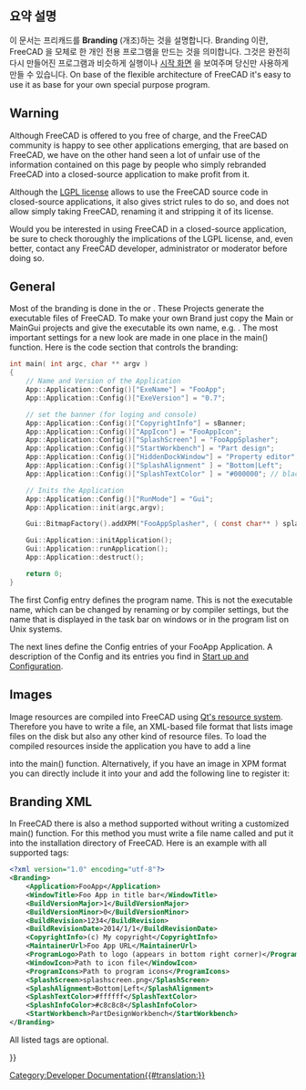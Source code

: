 <languages/>

{{Docnav
|[[Continuous_Integration|Continuous Integration]]
|[[Localisation/ko|현지화]]
}}

{{TOCright}}

<span id="Overview"></span>
==요약 설명== 

이 문서는 프리캐드를 '''Branding''' (개조)하는 것을 설명합니다. Branding 이란, FreeCAD 을 모체로 한 개인 전용 프로그램을 만드는 것을 의미합니다. 그것은 완전히 다시 만들어진 프로그램과 비슷하게 실행이나 [[Splash screen|시작 화면]] 을 보여주며 당신만 사용하게 만들 수 있습니다. On base of the flexible architecture of FreeCAD it's easy to use it as base for your own special purpose program.

== Warning ==

Although FreeCAD is offered to you free of charge, and the FreeCAD community is happy to see other applications emerging, that are based on FreeCAD, we have on the other hand seen a lot of unfair use of the information contained on this page by people who simply rebranded FreeCAD into a closed-source application to make profit from it.

Although the [[License|LGPL license]] allows to use the FreeCAD source code in closed-source applications, it also gives strict rules to do so, and does not allow simply taking FreeCAD, renaming it and stripping it of its license.

Would you be interested in using FreeCAD in a closed-source application, be sure to check thoroughly the implications of the LGPL license, and, even better, contact any FreeCAD developer, administrator or moderator before doing so. 

== General ==

Most of the branding is done in the {{FileName|MainCmd.cpp}} or {{FileName|MainGui.cpp}}. These Projects generate the executable files of FreeCAD. To make your own Brand just copy the Main or MainGui projects and give the executable its own name, e.g. {{FileName|FooApp.exe}}. 
The most important settings for a new look are made in one place in the main() function. Here is the code section that controls the branding:

<!-- WARNING Do not modify the <syntaxhighligh> tag because of "{}" or pipe characters "|" included in the source code of the macro -->
<syntaxhighlight lang="C">
int main( int argc, char ** argv )
{
    // Name and Version of the Application
    App::Application::Config()["ExeName"] = "FooApp";
    App::Application::Config()["ExeVersion"] = "0.7";

    // set the banner (for loging and console)
    App::Application::Config()["CopyrightInfo"] = sBanner;
    App::Application::Config()["AppIcon"] = "FooAppIcon";
    App::Application::Config()["SplashScreen"] = "FooAppSplasher";
    App::Application::Config()["StartWorkbench"] = "Part design";
    App::Application::Config()["HiddenDockWindow"] = "Property editor";
    App::Application::Config()["SplashAlignment" ] = "Bottom|Left";
    App::Application::Config()["SplashTextColor" ] = "#000000"; // black

    // Inits the Application 
    App::Application::Config()["RunMode"] = "Gui";
    App::Application::init(argc,argv);

    Gui::BitmapFactory().addXPM("FooAppSplasher", ( const char** ) splash_screen);

    Gui::Application::initApplication();
    Gui::Application::runApplication();
    App::Application::destruct();

    return 0;
}
</syntaxhighlight>

The first Config entry defines the program name. This is not the executable name, which can be changed by renaming or by compiler settings, but the name that is displayed in the task bar on windows or in the program list on Unix systems.

The next lines define the Config entries of your FooApp Application. A description of the Config and its entries you find in [[Start up and Configuration]].

== Images ==

Image resources are compiled into FreeCAD using [http://qt-project.org/doc/qt-4.8/resources.html Qt's resource system]. Therefore you have to write a {{FileName|.qrc}} file, an XML-based file format that lists image files on the disk but also any other kind of resource files. To load the compiled resources inside the application you have to add a line

{{Code|code=
Q_INIT_RESOURCE(FooApp); 
}}

into the main() function. Alternatively, if you have an image in XPM format you can directly include it into your {{FileName|main.cpp}} and add the following line to register it:

{{Code|code=
Gui::BitmapFactory().addXPM("FooAppSplasher", ( const char** ) splash_screen);
}}

== Branding XML ==

In FreeCAD there is also a method supported without writing a customized main() function. For this method you must write a file name called {{FileName|branding.xml}} and put it into the installation directory of FreeCAD. Here is an example with all supported tags:

<!-- WARNING Do not modify the <syntaxhighligh> tag because of "{}" or pipe characters "|" included in the source code of the macro -->
<syntaxhighlight lang="XML">
<?xml version="1.0" encoding="utf-8"?>
<Branding>
    <Application>FooApp</Application>
    <WindowTitle>Foo App in title bar</WindowTitle>
    <BuildVersionMajor>1</BuildVersionMajor>
    <BuildVersionMinor>0</BuildVersionMinor>
    <BuildRevision>1234</BuildRevision>
    <BuildRevisionDate>2014/1/1</BuildRevisionDate>
    <CopyrightInfo>(c) My copyright</CopyrightInfo>
    <MaintainerUrl>Foo App URL</MaintainerUrl>
    <ProgramLogo>Path to logo (appears in bottom right corner)</ProgramLogo>
    <WindowIcon>Path to icon file</WindowIcon>
    <ProgramIcons>Path to program icons</ProgramIcons>
    <SplashScreen>splashscreen.png</SplashScreen>
    <SplashAlignment>Bottom|Left</SplashAlignment>
    <SplashTextColor>#ffffff</SplashTextColor>
    <SplashInfoColor>#c8c8c8</SplashInfoColor>
    <StartWorkbench>PartDesignWorkbench</StartWorkbench>
</Branding>
</syntaxhighlight>

All listed tags are optional.


{{Docnav
|[[Continuous_Integration|Continuous Integration]]
|[[Localisation/ko|현지화]]
}}

{{Userdocnavi{{#translation:}}}}
[[Category:Developer Documentation{{#translation:}}]]